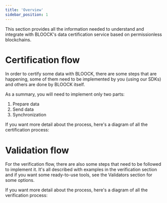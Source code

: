 ```yaml
---
title: 'Overview'
sidebar_position: 1
---
```


This section provides all the information needed to understand and integrate with BLOOCK's data certification service based on permissionless blockchains.

# Certification flow

In order to certify some data with BLOOCK, there are some steps that are happening, some of them need to be implemented by you (using our SDKs) and others are done by BLOOCK itself.

As a summary, you will need to implement only two parts:

1. Prepare data
2. Send data
3. Synchronization

If you want more detail about the process, here's a diagram of all the certification process:

# Validation flow

For the verification flow, there are also some steps that need to be followed to implement it. It's all described with examples in the verification section and if you want some ready-to-use tools, see the Validators section for some options.

If you want more detail about the process, here's a diagram of all the verification process:
